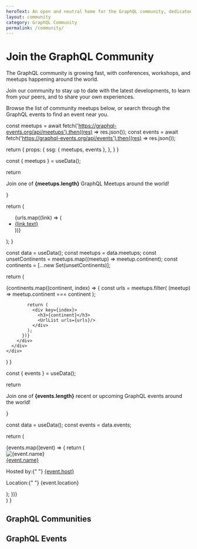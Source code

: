 ```yaml
---
heroText: An open and neutral home for the GraphQL community, dedicated to promoting widespread adoption and accelerating development of the surrounding ecosystem
layout: community
category: GraphQL Community
permalink: /community/
---
```


# Join the GraphQL Community

The GraphQL community is growing fast, with conferences, workshops, and meetups happening around the world.

Join our community to stay up to date with the latest developments, to learn from your peers, and to share your own experiences.

Browse the list of community meetups below, or search through the GraphQL events to find an event near you.

 
  const meetups = await fetch('https://graphql-events.org/api/meetups').then((res) => res.json());
  const events = await fetch('https://graphql-events.org/api/events').then((res) => res.json());
  
  return {
    props: {
      ssg: {
        meetups,
        events
      },
    },
  }
}
 
  const { meetups } = useData();

  return <p>Join one of <strong>{meetups.length}</strong> GraphQL Meetups around the world!</p>
}

  return (
    <div>
      <ul className="list-disc ml-3">
        {urls.map((link) => (
          <li key={link.href}>
            <a
              href={link.href}
              className="block p-1 text-sm"
            >
              {link.text}
            </a>
          </li>
        ))}
      </ul>
    </div>
  );
}

  const data = useData();
  const meetups = data.meetups;
  const unsetContinents = meetups.map((meetup) => meetup.continent);
  const continents = [...new Set(unsetContinents)];

  return (
    <div>
      <div>
        <div className="grid grid-cols-1 sm:grid-cols-2 lg:grid-cols-3 gap-3 w-full">
          {continents.map((continent, index) => {
            const urls = meetups.filter(
              (meetup) => meetup.continent === continent
            );

            return (
              <div key={index}>
                <h3>{continent}</h3> 
                <UrlList urls={urls}/>
              </div>
            );
          })}
        </div>
      </div>
    </div>
  )
}

  const { events } = useData();

  return <p>Join one of <strong>{events.length}</strong> recent or upcoming GraphQL events around the world!</p>
}

  const data = useData();
  const events = data.events;

  return (
    <div className='mt-5'>
      <div>
        <div className="grid grid-cols-1 sm:grid-cols-2 lg:grid-cols-3 gap-3 w-full">
          {events.map((event) => {
            return (
              <div
                key={event.slug}
                className="rounded-lg shadow-md"
              >
                <img
                  loading="lazy"
                  src={event.coverImage}
                  alt={event.name}
                  className="w-full h-40 object-contain"
                />
                <div className="p-4 flex flex-col gap-3">
                  <a
                    href={event.eventLink}
                    target="_blank"
                    rel="noopener noreferrer"
                    className="text-md font-semibold mb-2 underline"
                  >
                    {event.name}
                  </a>
                  <p className="text-xs">
                    Hosted by:{" "}
                    <a
                      href={event.hostLink}
                      target="_blank"
                      rel="noopener noreferrer"
                      className="font-bold underline"
                    >
                      {event.host}
                    </a>
                  </p>
                </div>
                <div className="p-4">
                  <p className="text-xs">
                    Location:{" "}
                    <span className="font-bold">{event.location}</span>
                  </p>
                </div>
              </div>
            );
          })}
        </div>
      </div>
    </div>
  )
}

## GraphQL Communities
<CommunitesIntro/>

<CommunitesList/>

## GraphQL Events
<EventsIntro/>

<EventsList/>
